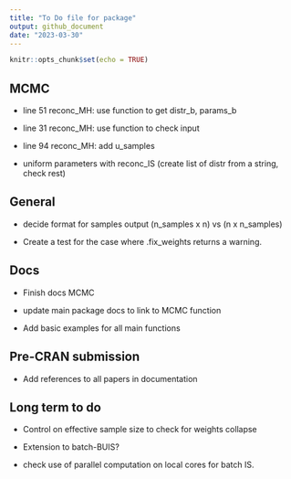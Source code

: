 ```yaml
---
title: "To Do file for package"
output: github_document
date: "2023-03-30"
---
```


```r
knitr::opts_chunk$set(echo = TRUE)
```

## MCMC

* line 51 reconc_MH: use function to get distr_b, params_b

* line 31 reconc_MH: use function to check input

* line 94 reconc_MH: add u_samples

* uniform parameters with reconc_IS (create list of distr from a string, check rest)

## General

* decide format for samples output (n_samples x n) vs (n x n_samples)

* Create a test for the case where .fix_weights returns a warning.


## Docs

* Finish docs MCMC

* update main package docs to link to MCMC function

* Add basic examples for all main functions

## Pre-CRAN submission

* Add references to all papers in documentation


## Long term to do

* Control on effective sample size to check for weights collapse

* Extension to batch-BUIS?

* check use of parallel computation on local cores for batch IS.
